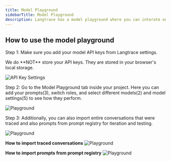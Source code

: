 ```yaml
---
title: Model Playground
sidebarTitle: Model Playground
description: Langtrace has a model playground where you can interate on your prompts with different models and model settings to see how they perform.
---
```


## How to use the model playground

Step 1: Make sure you add your model API keys from Langtrace settings.

<Note>
  We do **NOT** store your API keys. They are stored in your browser's local
  storage.
</Note>

![API Key Settings](/images/playground_1.png)

Step 2: Go to the Model Playground tab inside your project. Here you can add your prompts(3), switch roles, and select different models(2) and model settings(5) to see how they perform.

![Playground](/images/playground_2.png)

Step 3: Additionally, you can also import entire conversations that were traced and also prompts from prompt registry for iteration and testing.

![Playground](/images/playground_3.png)

**How to import traced conversations**
![Playground](/images/playground_4.png)

**How to import prompts from prompt registry**
![Playground](/images/playground_5.png)
